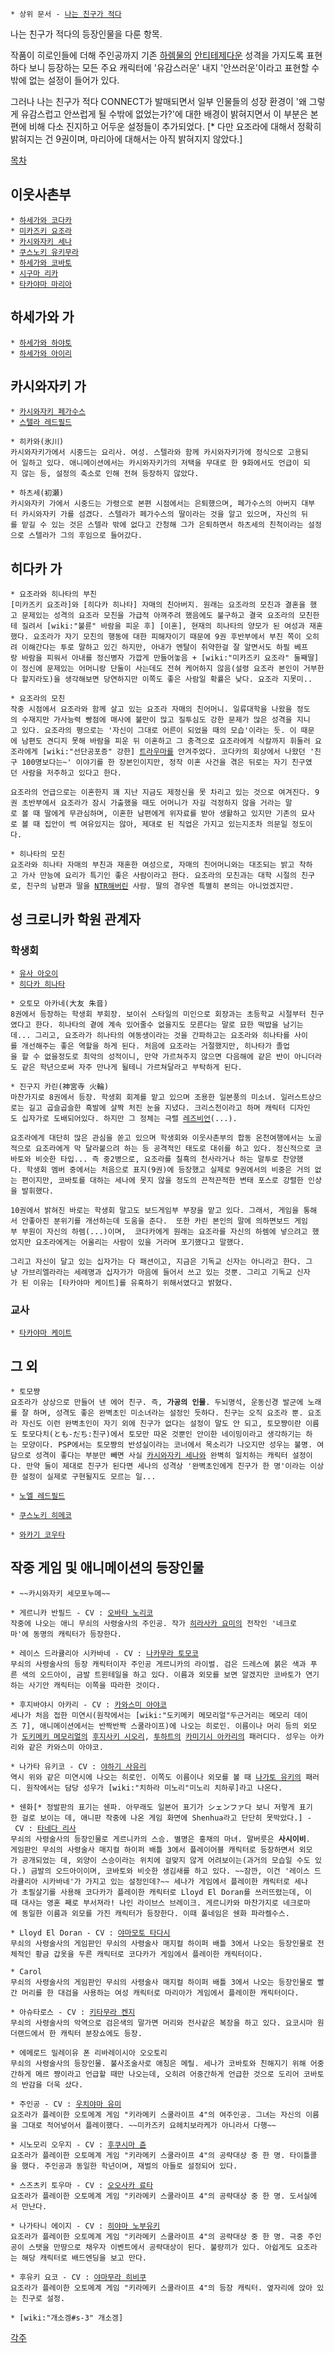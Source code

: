  * 상위 문서 - [[나는 친구가 적다]]

나는 친구가 적다의 등장인물을 다룬 항목.

작품이 히로인들에 더해 주인공까지 기존 [[하렘물]]의 [[안티테제]]다운 성격을 가지도록 표현하다 보니 등장하는 모든 주요 캐릭터에 '유감스러운' 내지 '안쓰러운'이라고 표현할 수밖에 없는 설정이 들어가 있다.

그러나 나는 친구가 적다 CONNECT가 발매되면서 일부 인물들의 성장 환경이 '왜 그렇게 유감스럽고 안쓰럽게 될 수밖에 없었는가?'에 대한 배경이 밝혀지면서 이 부분은 본편에 비해 다소 진지하고 어두운 설정들이 추가되었다. [* 다만 요조라에 대해서 정확히 밝혀지는 건 9권이며, 마리아에 대해서는 아직 밝혀지지 않았다.]

[[목차]]
== 이웃사촌부 ==
 * [[하세가와 코다카]]
 * [[미카즈키 요조라]]
 * [[카시와자키 세나]]
 * [[쿠스노키 유키무라]]
 * [[하세가와 코바토]]
 * [[시구마 리카]]
 * [[타카야마 마리아]]

== 하세가와 가 ==
 * [[하세가와 하야토]]
 * [[하세가와 아이리]]

== 카시와자키 가 ==
 * [[카시와자키 페가수스]]
 * [[스텔라 레드필드]] 

 * 히카와(氷川)
 카시와자키가에서 시중드는 요리사. 여성. 스텔라와 함께 카시와자키가에 정식으로 고용되어 일하고 있다. 애니메이션에서는 카시와자키가의 저택을 무대로 한 9화에서도 언급이 되지 않는 등, 설정의 축소로 인해 전혀 등장하지 않았다.

 * 하츠세(初瀬)
 카시와자키 가에서 시중드는 가령으로 본편 시점에서는 은퇴했으며, 페가수스의 아버지 대부터 카시와자키 가를 섬겼다. 스텔라가 페가수스의 딸이라는 것을 알고 있으며, 자신의 뒤를 맡길 수 있는 것은 스텔라 밖에 없다고 간청해 그가 은퇴하면서 하츠세의 친척이라는 설정으로 스텔라가 그의 후임으로 들어갔다.

== 히다카 가 ==
 * 요조라와 히나타의 부친
 [미카즈키 요조라]와 [히다카 히나타] 자매의 친아버지. 원래는 요조라의 모친과 결혼을 했고 문제있는 성격의 요조라 모친을 가급적 아껴주려 했음에도 불구하고 결국 요조라의 모친한테 질려서 [wiki:"불륜" 바람을 피운 후] [이혼], 현재의 히나타의 양모가 된 여성과 재혼했다. 요조라가 자기 모친의 행동에 대한 피해자이기 때문에 9권 후반부에서 부친 쪽이 오히려 이해간다는 투로 말하고 있긴 하지만, 아내가 멘탈이 취약한걸 잘 알면서도 하필 베프랑 바람을 피워서 아내를 정신병자 가깝게 만들어놓음 + [wiki:"미카즈키 요조라" 둘째딸]이 정신에 문제있는 어머니랑 단둘이 사는데도 전혀 케어하지 않음(설령 요조라 본인이 거부한다 할지라도)을 생각해보면 당연하지만 이쪽도 좋은 사람일 확률은 낮다. 요조라 지못미..

 * 요조라의 모친
 작중 시점에서 요조라와 함께 살고 있는 요조라 자매의 친어머니. 일류대학을 나왔을 정도의 수재지만 가사능력 빵점에 매사에 불만이 많고 질투심도 강한 문제가 많은 성격을 지니고 있다. 요조라의 평으로는 '자신이 그대로 어른이 되었을 때의 모습'이라는 듯. 이 때문에 남편도 견디지 못해 바람을 피운 뒤 이혼하고 그 충격으로 요조라에게 식칼까지 휘둘러 요조라에게 [wiki:"선단공포증" 강한] [[트라우마]]를 안겨주었다. 코다카의 회상에서 나왔던 '친구 100명보다는~' 이야기를 한 장본인이지만, 정작 이혼 사건을 겪은 뒤로는 자기 친구였던 사람을 저주하고 있다고 한다.

 요조라의 언급으로는 이혼한지 꽤 지난 지금도 제정신을 못 차리고 있는 것으로 여겨진다. 9권 초반부에서 요조라가 잠시 가출했을 때도 어머니가 자길 걱정하지 않을 거라는 말로 볼 때 딸에게 무관심하며, 이혼한 남편에게 위자료를 받아 생활하고 있지만 기존의 묘사로 볼 때 집안이 썩 여유있지는 않아, 제대로 된 직업은 가지고 있는지조차 의문일 정도이다. 

 * 히나타의 모친
 요조라와 히나타 자매의 부친과 재혼한 여성으로, 자매의 친어머니와는 대조되는 밝고 착하고 가사 만능에 요리가 특기인 좋은 사람이라고 한다. 요조라의 모친과는 대학 시절의 친구로, 친구의 남편과 딸을 [[NTR]]해버린 사람. 딸의 경우엔 특별히 본의는 아니었겠지만. 


== 성 크로니카 학원 관계자 ==
=== 학생회 ===
 * [[유사 아오이]]
 * [[히다카 히나타]]

 * 오토모 아카네(大友 朱音)
 8권에서 등장하는 학생회 부회장. 보이쉬 스타일의 미인으로 회장과는 초등학교 시절부터 친구였다고 한다. 히나타의 곁에 계속 있어줄수 없을지도 모른다는 말로 묘한 떡밥을 남기는데... 그리고, 요조라가 히나타의 여동생이라는 것을 간파하고는 요조라와 히나타를 사이를 개선해주는 좋은 역할을 하게 된다. 처음에 요조라는 거절했지만, 히나타가 졸업을 할 수 없을정도로 최악의 성적이니, 만약 가르쳐주지 않으면 다음해에 같은 반이 아니더라도 같은 학년으로써 자주 만나게 될테니 가르쳐달라고 부탁하게 된다.

 * 진구지 카린(神宮寺 火輪)
 마찬가지로 8권에서 등장. 학생회 회계를 맡고 있으며 조용한 일본풍의 미소녀. 일러스트상으로는 길고 곱슬곱슬한 흑발에 살짝 처진 눈을 지녔다. 크리스천이라고 하며 캐릭터 디자인도 십자가로 도배되어있다. 하지만 그 정체는 극렬 [[레즈비언]](...). 

 요조라에게 대단히 많은 관심을 쏟고 있으며 학생회와 이웃사촌부의 합동 온천여행에서는 노골적으로 요조라에게 막 달라붙으려 하는 등 공격적인 태도로 대쉬를 하고 있다. 정신적으로 코바토와 비슷한 타입... 즉 중2병으로, 요조라를 칠흑의 천사라거나 하는 말투로 찬양했다. 학생회 멤버 중에서는 처음으로 표지(9권)에 등장했고 실제로 9권에서의 비중은 거의 없는 편이지만, 코바토를 대하는 세나에 못지 않을 정도의 끈적끈적한 변태 포스로 강렬한 인상을 발휘했다.

 10권에서 밝혀진 바로는 학생회 말고도 보드게임부 부장을 맡고 있다. 그래서, 게임을 통해서 안좋아진 분위기를 개선하는데 도움을 준다.  또한 카린 본인의 말에 의하면보드 게임부 부원이 자신의 하렘(...)이며,  코다카에게 원래는 요조라를 자신의 하렘에 넣으려고 했었지만 요조라에게는 어울리는 사람이 있을 거라며 포기했다고 말했다.

 그리고 자신이 달고 있는 십자가는 다 패션이고, 지금은 기독교 신자는 아니라고 한다. 그냥 가브리엘라라는 세례명과 십자가가 마음에 들어서 쓰고 있는 것뿐. 그리고 기독교 신자가 된 이유는 [타카야마 케이트]를 유혹하기 위해서였다고 밝혔다.

=== 교사 ===
 * [[타카야마 케이트]]

== 그 외 ==
 * 토모쨩
 요조라가 상상으로 만들어 낸 에어 친구. 즉, '''가공의 인물'''. 두뇌명석, 운동신경 발군에 노래를 잘 하며, 성격도 좋은 완벽초인 미소녀라는 설정인 듯하다. 친구는 오직 요조라 뿐. 요조라 자신도 이런 완벽초인이 자기 외에 친구가 없다는 설정이 말도 안 되고, 토모쨩이란 이름도 토모다치(とも-だち:친구)에서 토모만 따온 것뿐인 안이한 네이밍이라고 생각하기는 하는 모양이다. PSP에서는 토모쨩의 반성실이라는 코너에서 목소리가 나오지만 성우는 불명. 여담으로 성격이 좋다는 부분만 빼면 사실 [[카시와자키 세나]]와 완벽히 일치하는 캐릭터 설정이다. 만약 둘이 제대로 친구가 된다면 세나의 성격상 '완벽초인에게 친구가 한 명'이라는 이상한 설정이 실제로 구현될지도 모르는 일...

 * [[노엘 레드필드]]

 * [[쿠스노키 히메코]]

 * [[와카기 코우타]]

== 작중 게임 및 애니메이션의 등장인물 ==
 * ~~카시와자키 세모포누메~~

 * 게르니카 반필드 - CV : [[오바타 노리코]]
 작중에 나오는 애니 무쇠의 사령술사의 주인공. 작가 [[히라사카 요미]]의 전작인 '네크로마'에 동명의 캐릭터가 등장한다.

 * 레이스 드라큘리아 시카바네 - CV : [[나카무라 토모코]]
 무쇠의 사령술사의 등장 캐릭터이자 주인공 게르니카의 라이벌. 검은 드레스에 붉은 색과 푸른 색의 오드아이, 금발 트윈테일을 하고 있다. 이름과 외모를 보면 알겠지만 코바토가 연기하는 사기안 캐릭터는 이쪽을 따라한 것이다.

 * 후지바야시 아카리 - CV : [[카와스미 아야코]]
 세나가 처음 접한 미연시(원작에서는 [wiki:"도키메키 메모리얼"두근거리는 메모리 데이즈 7], 애니메이션에서는 반짝반짝 스쿨라이프)에 나오는 히로인. 이름이나 머리 등의 외모가 [[도키메키 메모리얼]]의 [[후지사키 시오리]], [[투하트]]의 [[카미기시 아카리]]의 패러디다. 성우는 아카리와 같은 카와스미 아야코.

 * 나가타 유키코 - CV : [[야하기 사유리]]
 역시 위와 같은 미연시에 나오는 히로인. 이쪽도 이름이나 외모를 볼 때 [[나가토 유키]]의 패러디. 원작에서는 담당 성우가 [wiki:"치하라 미노리"미노리 치하루]라고 나온다.

 * 쉔화[* 정발판의 표기는 쉔파. 아무래도 일본어 표기가 シェンファ다 보니 저렇게 표기한 걸로 보이는 데, 애니판 작중에 나온 게임 화면에 Shenhua라고 단단히 못박았다.] - CV : [[타네다 리사]]
 무쇠의 사령술사의 등장인물로 게르니카의 스승. 별명은 홍채의 마녀. 말버릇은 '''사시이비'''.
 게임판인 무쇠의 사령술사 매지컬 하이퍼 배틀 3에서 플레이어블 캐릭터로 등장하면서 외모가 공개되었는 데, 외양이 스승이라는 위치에 걸맞지 않게 어려보이는(과거의 모습일 수도 있다.) 금발의 오드아이이며, 코바토와 비슷한 생김새를 하고 있다. ~~잠깐, 이건 '레이스 드라큘리아 시카바네'가 가지고 있는 설정인데?~~ 세나가 게임에서 플레이한 캐릭터로 세나가 초필살기를 사용해 코다카가 플레이한 캐릭터로 Lloyd El Doran를 쓰러뜨렸는데, 이때 대사는 영혼 째로 부서져라! 나인 라이브스 브레이크. 게르니카와 마찬가지로 네크로마에 동일한 이름과 외모를 가진 캐릭터가 등장한다. 이때 풀네임은 쉔화 파라켈수스.

 * Lloyd El Doran - CV : [[야마모토 타다시]]
 무쇠의 사령술사의 게임판인 무쇠의 사령술사 매지컬 하이퍼 배틀 3에서 나오는 등장인물로 전체적인 황금 갑옷을 두른 캐릭터로 코다카가 게임에서 플레이한 캐릭터이다.

 * Carol
 무쇠의 사령술사의 게임판인 무쇠의 사령술사 매지컬 하이퍼 배틀 3에서 나오는 등장인물로 빨간 머리를 한 대검을 사용하는 여성 캐릭터로 마리아가 게임에서 플레이한 캐릭터이다.

 * 아슈타로스 - CV : [[키타무라 켄지]]
 무쇠의 사령술사의 악역으로 검은색의 말가면 머리와 전사같은 복장을 하고 있다. 요코시마 원더랜드에서 한 캐릭터 분장쇼에도 등장.

 * 에메로드 밀레이유 폰 리바레이시아 오오토리
 무쇠의 사령술사의 등장인물. 불사조술사로 애칭은 메릴. 세나가 코바토와 친해지기 위해 어중간하게 메르 쨩이라고 언급할 때만 나오는데, 오히려 어중간하게 언급한 것으로 도리어 코바토의 반감을 더욱 샀다.

 * 주인공 - CV : [[우치야마 유미]]
 요조라가 플레이한 오토메계 게임 "키라메키 스쿨라이프 4"의 여주인공. 그녀는 자신의 이름을 그대로 적어넣어서 플레이했다. ~~미카즈키 요헤치보라케가 아니라서 다행~~

 * 시노모리 오우지 - CV : [[후쿠시마 쥰]]
 요조라가 플레이한 오토메계 게임 "키라메키 스쿨라이프 4"의 공략대상 중 한 명. 타이틀콜을 했다. 주인공과 동일한 학년이며, 재벌의 아들로 설정되어 있다.

 * 스즈츠키 토우마 - CV : [[오오사카 료타]]
 요조라가 플레이한 오토메계 게임 "키라메키 스쿨라이프 4"의 공략대상 중 한 명. 도서실에서 만난다.

 * 나가타니 에이지 - CV : [[히야마 노부유키]]
 요조라가 플레이한 오토메계 게임 "키라메키 스쿨라이프 4"의 공략대상 중 한 명. 극중 주인공이 스탯을 만땅으로 채우자 이벤트에서 공략대상이 된다. 불량끼가 있다. 아쉽게도 요조라는 해당 캐릭터로 배드엔딩을 보고 만다.

 * 후유키 요코 - CV : [[야마무라 히비쿠]]
 요조라가 플레이한 오토메계 게임 "키라메키 스쿨라이프 4"의 등장 캐릭터. 옆자리에 앉아 있는 친구로 설정.

 * [wiki:"개소겡#s-3" 개소겡]

[[각주]]
